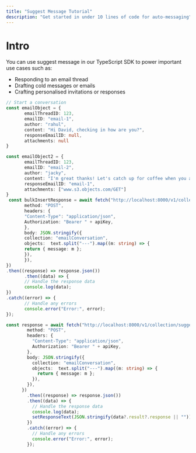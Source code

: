 ```yaml
---
title: "Suggest Message Tutorial"
description: "Get started in under 10 lines of code for auto-messaging"
---
```


# Intro

You can use suggest message in our TypeScript SDK to power important use cases such as: 

- Responding to an email thread
- Drafting cold messages or emails
- Crafting personalised invitations or responses

<Snippet file="installation.mdx"/>

```typescript
// Start a conversation
const emailObject = {
       emailThreadID: 123,
       emailID: "email-1",
       author: "rahul",
       content: "Hi David, checking in how are you?",
       responseEmailID: null,
       attachments: null
}

const emailObject2 = {
       emailThreadID: 123,
       emailID: "email-2",
       author: "jacky",
       content: "I'm great thanks! Let's catch up for coffee when you are free.",
       responseEmailID: "email-1",
       attachments: ["www.s3.objects.com/GET"]
}
 const bulkInsertResponse = await fetch("http://localhost:8000/v1/collection/bulkInsert", {
       method: "POST",
       headers: {
       "Content-Type": "application/json",
       Authorization: "Bearer " + apiKey,
       },
       body: JSON.stringify({
       collection: "emailConversation",
       objects:  text.split("---").map((m: string) => {
       return { message: m };
       }),
       }),
})
.then((response) => response.json())
       .then((data) => {
       // Handle the response data
       console.log(data);
})
.catch((error) => {
       // Handle any errors
       console.error("Error:", error);
});

const response = await fetch("http://localhost:8000/v1/collection/suggestMessage", {
        method: "POST",
        headers: {
          "Content-Type": "application/json",
          Authorization: "Bearer " + apiKey,
        },
        body: JSON.stringify({
          collection: "emailConversation",
          objects:  text.split("---").map((m: string) => {
            return { message: m };
          }),
        }),
      })
        .then((response) => response.json())
        .then((data) => {
          // Handle the response data
          console.log(data);
          setResponseText(JSON.stringify(data?.result?.response || ""));
        })
        .catch((error) => {
          // Handle any errors
          console.error("Error:", error);
        });

```
